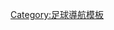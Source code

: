 {{Navbox
|name = 中国杯国际足球锦标赛
|title = [[中国杯国际足球锦标赛]]
|listclass = hlist
|titlestyle = background:#BFD7FF;
|imageleft = 
|list1=
*[[2017年中国杯国际足球锦标赛|2017]]
*[[2018年中国杯国际足球锦标赛|2018]]
*[[2019年中国杯国际足球锦标赛|2019]]
}}<noinclude>
[[Category:足球導航模板]]
</noinclude>